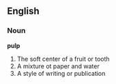 ==English==
=== Noun ===
'''pulp'''

#The soft center of a fruit or tooth
#A mixture ot paper and water
#A style of writing or publication

{{stub}}